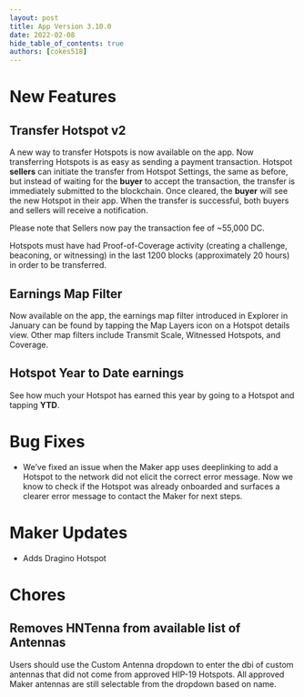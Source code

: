 ```yaml
---
layout: post
title: App Version 3.10.0
date: 2022-02-08
hide_table_of_contents: true
authors: [cokes518]
---
```


# New Features

## Transfer Hotspot v2

A new way to transfer Hotspots is now available on the app. Now transferring Hotspots is as easy as
sending a payment transaction. Hotspot **sellers** can initiate the transfer from Hotspot Settings,
the same as before, but instead of waiting for the **buyer** to accept the transaction, the transfer
is immediately submitted to the blockchain. Once cleared, the **buyer** will see the new Hotspot in
their app. When the transfer is successful, both buyers and sellers will receive a notification.

<!--truncate-->

Please note that Sellers now pay the transaction fee of ~55,000 DC.

Hotspots must have had Proof-of-Coverage activity (creating a challenge, beaconing, or witnessing)
in the last 1200 blocks (approximately 20 hours) in order to be transferred.

## Earnings Map Filter

Now available on the app, the earnings map filter introduced in Explorer in January can be found by
tapping the Map Layers icon on a Hotspot details view. Other map filters include Transmit Scale,
Witnessed Hotspots, and Coverage.

## Hotspot Year to Date earnings

See how much your Hotspot has earned this year by going to a Hotspot and tapping **YTD**.

# Bug Fixes

- We’ve fixed an issue when the Maker app uses deeplinking to add a Hotspot to the network did not
  elicit the correct error message. Now we know to check if the Hotspot was already onboarded and
  surfaces a clearer error message to contact the Maker for next steps.

# Maker Updates

- Adds Dragino Hotspot

# Chores

## Removes HNTenna from available list of Antennas

Users should use the Custom Antenna dropdown to enter the dbi of custom antennas that did not come
from approved HIP-19 Hotspots. All approved Maker antennas are still selectable from the dropdown
based on name.
